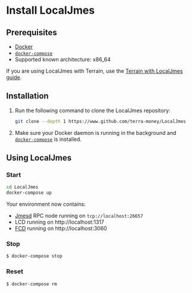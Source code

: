 
# Install LocalJmes

## Prerequisites

- [Docker](https://www.docker.com/)
- [`docker-compose`](https://docs.docker.com/compose/install/)
- Supported known architecture: x86_64

<Admonition type="tip" icon="💡" title="Terrain and LocalJmes">

If you are using LocalJmes with Terrain, use the [Terrain with LocalJmes guide](../terrain/using-terrain-localterra.mdx).

</Admonition>


## Installation

1. Run the following command to clone the LocalJmes repository:

   ```sh
   git clone --depth 1 https://www.github.com/terra-money/LocalJmes
   ```

2. Make sure your Docker daemon is running in the background and [`docker-compose`](https://github.com/docker/compose) is installed.

## Using LocalJmes

### Start

```sh
cd LocalJmes
docker-compose up
```

Your environment now contains:

- [Jmesd](http://github.com/terra-money/core) RPC node running on `tcp://localhost:26657`
- LCD running on http://localhost:1317
- [FCD](http://www.github.com/terra-money/fcd) running on http://localhost:3060

### Stop

```sh
$ docker-compose stop
```

### Reset

```sh
$ docker-compose rm
```
